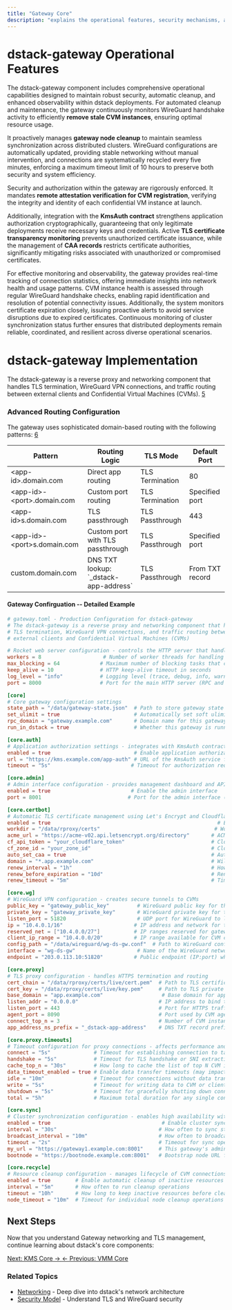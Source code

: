 ```yaml
---
title: "Gateway Core"
description: "explains the operational features, security mechanisms, and configuration of the dstack-gateway component, including its role in TLS termination, WireGuard VPN management, domain-based routing, and integration with cluster synchronization and authorization services."
---
```



# dstack-gateway Operational Features  
  
The dstack-gateway component includes comprehensive operational capabilities designed to maintain robust security, automatic cleanup, and enhanced observability within dstack deployments. For automated cleanup and maintenance, the gateway continuously monitors WireGuard handshake activity to efficiently **remove stale CVM instances**, ensuring optimal resource usage.

It proactively manages **gateway node cleanup** to maintain seamless synchronization across distributed clusters. WireGuard configurations are automatically updated, providing stable networking without manual intervention, and connections are systematically recycled every five minutes, enforcing a maximum timeout limit of 10 hours to preserve both security and system efficiency. 
  
Security and authorization within the gateway are rigorously enforced. It mandates **remote attestation verification for CVM registration**, verifying the integrity and identity of each confidential VM instance at launch.

Additionally, integration with the **KmsAuth contract** strengthens application authorization cryptographically, guaranteeing that only legitimate deployments receive necessary keys and credentials. Active **TLS certificate transparency monitoring** prevents unauthorized certificate issuance, while the management of **CAA records** restricts certificate authorities, significantly mitigating risks associated with unauthorized or compromised certificates.
  
For effective monitoring and observability, the gateway provides real-time tracking of connection statistics, offering immediate insights into network health and usage patterns. CVM instance health is assessed through regular WireGuard handshake checks, enabling rapid identification and resolution of potential connectivity issues. Additionally, the system monitors certificate expiration closely, issuing proactive alerts to avoid service disruptions due to expired certificates. Continuous monitoring of cluster synchronization status further ensures that distributed deployments remain reliable, coordinated, and resilient across diverse operational scenarios.


# dstack-gateway Implementation

The dstack-gateway is a reverse proxy and networking component that handles TLS termination, WireGuard VPN connections, and traffic routing between external clients and Confidential Virtual Machines (CVMs). [5](#0-4) 


### Advanced Routing Configuration

The gateway uses sophisticated domain-based routing with the following patterns: [6](#0-5) 

<table className="w-full my-4">
  <thead>
    <tr className="bg-gray-100">
      <th className="p-3 text-left">Pattern</th>
      <th className="p-3 text-left">Routing Logic</th>
      <th className="p-3 text-left">TLS Mode</th>
      <th className="p-3 text-left">Default Port</th>
    </tr>
  </thead>
  <tbody>
    <tr>
      <td className="p-3 font-mono">&lt;app-id&gt;.domain.com</td>
      <td className="p-3">Direct app routing</td>
      <td className="p-3">TLS Termination</td>
      <td className="p-3">80</td>
    </tr>
    <tr className="bg-gray-50">
      <td className="p-3 font-mono">&lt;app-id&gt;-&lt;port&gt;.domain.com</td>
      <td className="p-3">Custom port routing</td>
      <td className="p-3">TLS Termination</td>
      <td className="p-3">Specified port</td>
    </tr>
    <tr>
      <td className="p-3 font-mono">&lt;app-id&gt;s.domain.com</td>
      <td className="p-3">TLS passthrough</td>
      <td className="p-3">TLS Passthrough</td>
      <td className="p-3">443</td>
    </tr>
    <tr className="bg-gray-50">
      <td className="p-3 font-mono">&lt;app-id&gt;-&lt;port&gt;s.domain.com</td>
      <td className="p-3">Custom port with TLS passthrough</td>
      <td className="p-3">TLS Passthrough</td>
      <td className="p-3">Specified port</td>
    </tr>
    <tr>
      <td className="p-3 font-mono">custom.domain.com</td>
      <td className="p-3">DNS TXT lookup: `_dstack-app-address`</td>
      <td className="p-3">TLS Passthrough</td>
      <td className="p-3">From TXT record</td>
    </tr>
  </tbody>
</table>

#### Gateway Confirguation -- Detailed Example
```toml
# gateway.toml - Production Configuration for dstack-gateway
# The dstack-gateway is a reverse proxy and networking component that handles
# TLS termination, WireGuard VPN connections, and traffic routing between
# external clients and Confidential Virtual Machines (CVMs)

# Rocket web server configuration - controls the HTTP server that handles requests
workers = 8                    # Number of worker threads for handling HTTP requests
max_blocking = 64             # Maximum number of blocking tasks that can run concurrently
keep_alive = 10               # HTTP keep-alive timeout in seconds
log_level = "info"            # Logging level (trace, debug, info, warn, error)
port = 8000                   # Port for the main HTTP server (RPC and management interface)

[core]
# Core gateway configuration settings
state_path = "/data/gateway-state.json"  # Path to store gateway state and CVM registrations
set_ulimit = true                        # Automatically set soft ulimit to hard ulimit for file descriptors
rpc_domain = "gateway.example.com"       # Domain name for this gateway instance (used for RPC communication)
run_in_dstack = true                     # Whether this gateway is running as a dstack application in a CVM

[core.auth]
# Application authorization settings - integrates with KmsAuth contract
enabled = true                           # Enable application authorization checks
url = "https://kms.example.com/app-auth" # URL of the KmsAuth service for verifying app permissions
timeout = "5s"                          # Timeout for authorization requests

[core.admin]
# Admin interface configuration - provides management dashboard and API
enabled = true                          # Enable the admin interface
port = 8001                            # Port for the admin interface (separate from main port)

[core.certbot]
# Automatic TLS certificate management using Let's Encrypt and Cloudflare DNS
enabled = true                                                      # Enable automatic certificate management
workdir = "/data/rproxy/certs"                                     # Working directory for certificate storage
acme_url = "https://acme-v02.api.letsencrypt.org/directory"       # ACME server URL (production Let's Encrypt)
cf_api_token = "your_cloudflare_token"                            # Cloudflare API token for DNS-01 challenges
cf_zone_id = "your_zone_id"                                       # Cloudflare zone ID for the domain
auto_set_caa = true                                               # Automatically set CAA DNS records to restrict certificate issuance
domain = "*.app.example.com"                                      # Wildcard domain for certificate issuance
renew_interval = "1h"                                             # How often to check for certificate renewal
renew_before_expiration = "10d"                                   # Renew certificates this many days before expiration
renew_timeout = "5m"                                              # Timeout for certificate renewal operations

[core.wg]
# WireGuard VPN configuration - creates secure tunnels to CVMs
public_key = "gateway_public_key"         # WireGuard public key for this gateway
private_key = "gateway_private_key"       # WireGuard private key for this gateway
listen_port = 51820                       # UDP port for WireGuard to listen on
ip = "10.4.0.1/16"                       # IP address and network for this gateway in the VPN
reserved_net = ["10.4.0.0/27"]           # IP ranges reserved for gateway infrastructure (gateway IP must be in this range)
client_ip_range = "10.4.0.0/20"          # IP range available for CVM clients (must be within the main network)
config_path = "/data/wireguard/wg-ds-gw.conf"  # Path to WireGuard configuration file
interface = "wg-ds-gw"                    # Name of the WireGuard network interface
endpoint = "203.0.113.10:51820"          # Public endpoint (IP:port) where this gateway can be reached

[core.proxy]
# TLS proxy configuration - handles HTTPS termination and routing
cert_chain = "/data/rproxy/certs/live/cert.pem"  # Path to TLS certificate chain file
cert_key = "/data/rproxy/certs/live/key.pem"     # Path to TLS private key file
base_domain = "app.example.com"                   # Base domain for application routing (apps accessible as <app-id>.app.example.com)
listen_addr = "0.0.0.0"                          # IP address to bind the HTTPS proxy to
listen_port = 443                                # Port for HTTPS traffic (standard HTTPS port)
agent_port = 8090                                # Port used by CVM agents for communication
connect_top_n = 3                                # Number of CVM instances to try connecting to (for load balancing)
app_address_ns_prefix = "_dstack-app-address"    # DNS TXT record prefix for service discovery

[core.proxy.timeouts]
# Timeout configuration for proxy connections - affects performance and reliability
connect = "5s"              # Timeout for establishing connection to target CVM
handshake = "5s"            # Timeout for TLS handshake or SNI extraction
cache_top_n = "30s"         # How long to cache the list of top N CVM instances
data_timeout_enabled = true # Enable data transfer timeouts (may impact performance if disabled)
idle = "10m"                # Timeout for connections without data transfer
write = "5s"                # Timeout for writing data to CVM or client
shutdown = "5s"             # Timeout for gracefully shutting down connections
total = "5h"                # Maximum total duration for any single connection

[core.sync]
# Cluster synchronization configuration - enables high availability with multiple gateways
enabled = true                                    # Enable cluster synchronization
interval = "30s"                                 # How often to sync state with other gateways
broadcast_interval = "10m"                       # How often to broadcast full state to cluster
timeout = "2s"                                   # Timeout for sync operations
my_url = "https://gateway1.example.com:8001"     # This gateway's admin URL for cluster communication
bootnode = "https://bootnode.example.com:8001"   # Bootstrap node URL for joining the cluster

[core.recycle]
# Resource cleanup configuration - manages lifecycle of CVM connections
enabled = true        # Enable automatic cleanup of inactive resources
interval = "5m"       # How often to run cleanup operations
timeout = "10h"       # How long to keep inactive resources before cleanup
node_timeout = "10m"  # Timeout for individual node cleanup operations
```





## Next Steps

Now that you understand Gateway networking and TLS management, continue learning about dstack's core components:

<div className="mt-8 flex gap-4">
  <a href="/docs/concepts/core-kms" className="bg-blue-600 text-white px-6 py-3 rounded-lg hover:bg-blue-700">
    Next: KMS Core →
  </a>
  <a href="/docs/concepts/core-vmm" className="bg-gray-200 text-gray-800 px-6 py-3 rounded-lg hover:bg-gray-300">
    ← Previous: VMM Core
  </a>
</div>

### Related Topics
- [Networking](/docs/concepts/networking) - Deep dive into dstack's network architecture
- [Security Model](/docs/concepts/security-model) - Understand TLS and WireGuard security
